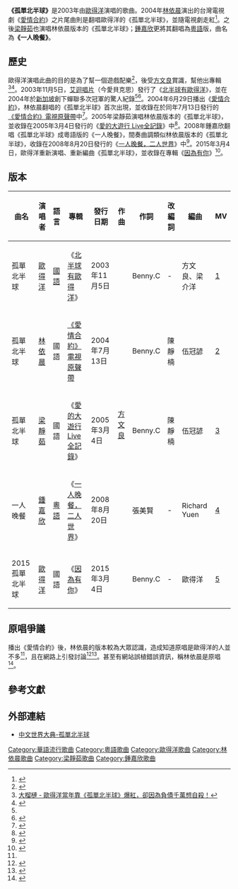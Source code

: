 {{Citecheck|time=2020-06-28T06:25:39+00:00}}
{{Infobox song
| name       = 孤單北半球
| type       = single
| cover      = 
| cover_size = 
| caption    = 
| artist     = [[歐得洋|歐得洋]]
| from_album = [[北半球有歐得洋|北半球有歐得洋]]
| A-side     = 
| B-side     = 
| released   = 2003年11月5日
| format     = 
| recorded   = 
| genre      = [[流行音樂|流行音樂]]
| language   = 中文
| length     = 04:07
| label      = [[愛貝克思_(台灣)|艾迴唱片]]
| writer     = <!-- 一般来说，词曲作者相同且为多人共作时请考虑使用此参数，欧美流行曲常用。-->
| lyricist   = Benny.C (陳靜楠)
| composer   = [[方文良|方文良]]
| arranger   = 
| misc       = 
}}
'''《孤單北半球》'''是2003年由[[歐得洋|歐得洋]]演唱的歌曲。2004年[[林依晨|林依晨]]演出的台灣電視劇《[[愛情合約|愛情合約]]》之片尾曲則是翻唱歐得洋的《孤單北半球》，並隨電視劇走紅<ref name=chi227>{{Cite web |url=http://chi227.pixnet.net/blog/post/26243795-%E5%AD%A4%E5%96%AE%E5%8C%97%E5%8D%8A%E7%90%83-by-%E6%AD%90%E5%BE%97%E6%B4%8B |title=孤單北半球 by 歐得洋 @ 想飛 JOE要勇敢追 :: 痞客邦 PIXNET :: |access-date=2021-09-06 |archive-date=2018-09-27 |archive-url=https://web.archive.org/web/20180927141804/http://chi227.pixnet.net/blog/post/26243795-%e5%ad%a4%e5%96%ae%e5%8c%97%e5%8d%8a%e7%90%83-by-%e6%ad%90%e5%be%97%e6%b4%8b |dead-url=no }}</ref>。之後[[梁靜茹|梁靜茹]]也演唱林依晨版本的《孤單北半球》；[[鍾嘉欣|鍾嘉欣]]更將其翻唱為[[粵語|粵語]]版，曲名為'''《一人晚餐》'''。

==歷史==
歐得洋演唱此曲的目的是為了幫一個遊戲配樂<ref name=avex>{{Cite web |url=http://www.avex.com.tw/Artist/artist_news_info.asp?NewsID=275&ArtistCode=OCEANS |title=愛貝克思官方網站 - 網路上的天王巨星 2004台灣樂壇新傳奇「歐得洋」 |access-date=2016-07-03 |archive-date=2017-01-16 |archive-url=https://web.archive.org/web/20170116145816/http://www.avex.com.tw/Artist/artist_news_info.asp?NewsID=275&ArtistCode=OCEANS |dead-url=no }}</ref>，後受[[方文良|方文良]]賞識，幫他出專輯<ref>[http://www.daliulian.net/cat18/node1143658 大榴槤 - 歐得洋當年靠《孤單北半球》爆紅，卻因為負債千萬想自殺！]</ref><ref>{{Cite web |url=http://zhidao.baidu.com/question/2588211.html?fr=qrl&index=3&qbl=topic_question_3 |title=孤单北半球到底是林依晨还是欧得洋 先唱的？ - 百度知道 |access-date=2016-07-03 |archive-date=2017-03-05 |archive-url=https://web.archive.org/web/20170305091419/https://zhidao.baidu.com/question/2588211.html?fr=qrl&index=3&qbl=topic_question_3 |dead-url=no }}</ref>。2003年11月5日，[[愛貝克思_(台灣)|艾迴唱片]]（今愛貝克思）發行了《[[北半球有歐得洋|北半球有歐得洋]]》，並在2004年於[[新加坡|新加坡]]創下蟬聯多次冠軍的驚人紀錄<ref name=avex/><ref>{{Cite web |url=http://ent.sina.com.cn/y/d/2008-02-04/12311903681.shtml |title=专辑：欧得洋--《欧歌真爱》_影音娱乐 - 新浪网 |access-date=2016-07-03 |archive-date=2017-01-16 |archive-url=https://web.archive.org/web/20170116144542/http://ent.sina.com.cn/y/d/2008-02-04/12311903681.shtml |dead-url=no }}</ref>。2004年6月29日播出《[[愛情合約|愛情合約]]》，林依晨翻唱的《孤單北半球》首次出現，並收錄在於同年7月13日發行的[[愛情合約#.E5.8E.9F.E8.81.B2.E5.B8.B6|《愛情合約》電視原聲帶]]中<ref>{{Cite web |url=http://www.tpmw.org.tw/index.php/%E6%84%9B%E6%83%85%E5%90%88%E7%B4%84%E9%9B%BB%E8%A6%96%E5%8E%9F%E8%81%B2%E5%B8%B6 |title=愛情合約電視原聲帶 - 台灣流行音樂維基館 |access-date=2016-07-03 |archive-date=2017-03-05 |archive-url=https://web.archive.org/web/20170305014140/http://www.tpmw.org.tw/index.php/%E6%84%9B%E6%83%85%E5%90%88%E7%B4%84%E9%9B%BB%E8%A6%96%E5%8E%9F%E8%81%B2%E5%B8%B6 |dead-url=no }}</ref>。2005年梁靜茹演唱林依晨版本的《孤單北半球》，並收錄在2005年3月4日發行的《[[愛的大遊行_Live全記錄|愛的大遊行 Live全記錄]]》中<ref>{{Cite web |url=https://www.kkbox.com/tw/tc/album/UAfnjVBIxtTilGk0FDE4008l-index.html |title=梁靜茹(Fish Leong) - 愛的大遊行LIVE全記錄專輯 - KKBOX |access-date=2016-07-03 |archive-date=2017-01-16 |archive-url=https://web.archive.org/web/20170116143400/https://www.kkbox.com/tw/tc/album/UAfnjVBIxtTilGk0FDE4008l-index.html |dead-url=no }}</ref>。2008年鍾嘉欣翻唱《孤單北半球》成粵語版的《一人晚餐》，間奏曲調類似林依晨版本的《孤單北半球》，收錄在2008年8月20日發行的《[[一人晚餐，二人世界|一人晚餐，二人世界]]》中<ref>{{Cite web |url=http://ent.sina.com.hk/news/-5476-548029/1.html |title=樂評︰一人晚餐, 二人世界 - 娛樂 - 新浪網 |access-date=2016-07-03 |archive-date=2016-06-05 |archive-url=https://web.archive.org/web/20160605015906/http://ent.sina.com.hk/news/-5476-548029/1.html |dead-url=yes }}</ref>。2015年3月4日，歐得洋重新演唱、重新編曲《孤單北半球》，並收錄在專輯《[[因為有你_(歐得洋專輯)|因為有你]]》<ref>{{Cite web |url=http://www.epochtimes.com/b5/15/2/7/n4361374.htm |title=《孤單北半球》原唱走出背債陰霾發新輯 - 大紀元 |access-date=2016-07-03 |archive-date=2017-01-13 |archive-url=https://web.archive.org/web/20170113172121/http://www.epochtimes.com/b5/15/2/7/n4361374.htm |dead-url=no }}</ref>。

==版本==
{|class="wikitable"  
|-
!曲名!!演唱者!!語言!!專輯!!發行日期!!作曲!!作詞!!改編詞!!編曲!!MV
|-
|孤單北半球||[[歐得洋|歐得洋]]||[[現代標準漢語|國語]]||《[[北半球有歐得洋|北半球有歐得洋]]》||2003年11月5日||rowspan=5|[[方文良|方文良]]||Benny.C|| - || 方文良、梁介洋 ||[https://www.youtube.com/watch?v=ElhtF471sVw] {{Wayback|url=https://www.youtube.com/watch?v=ElhtF471sVw |date=20170305041627 }}
|-
|孤單北半球||[[林依晨|林依晨]]||國語||[[愛情合約#.E5.8E.9F.E8.81.B2.E5.B8.B6|《愛情合約》電視原聲帶]]||2004年7月13日||Benny.C||陳靜楠||伍冠諺||[https://www.youtube.com/watch?v=_C-MwjH6laM] {{Wayback|url=https://www.youtube.com/watch?v=_C-MwjH6laM |date=20160409225042 }}
|-
|孤單北半球||[[梁靜茹|梁靜茹]]||國語||《[[愛的大遊行_Live全記錄|愛的大遊行 Live全記錄]]》||2005年3月4日||Benny.C||陳靜楠||伍冠諺||[https://www.youtube.com/watch?v=YcEJr98ZT-k]
|-
|一人晚餐||[[鍾嘉欣|鍾嘉欣]]||[[粵語|粵語]]||《[[一人晚餐，二人世界|一人晚餐，二人世界]]》||2008年8月20日||張美賢|| - ||Richard Yuen||[https://www.youtube.com/watch?v=1evm3VvfVx4] {{Wayback|url=https://www.youtube.com/watch?v=1evm3VvfVx4 |date=20161006114311 }}
|-
|2015 孤單北半球||[[歐得洋|歐得洋]]||國語||《[[因為有你_(歐得洋專輯)|因為有你]]》||2015年3月4日||Benny.C|| - ||歐得洋||[https://www.youtube.com/watch?v=vP-jy0QaLkk] {{Wayback|url=https://www.youtube.com/watch?v=vP-jy0QaLkk |date=20170305044049 }}
|}

==原唱爭議==
播出《愛情合約》後，林依晨的版本較為大眾認識，造成知道原唱是歐得洋的人並不多<ref name=chi227/>，且在網路上引發討論<ref>{{Cite web |url=http://zhidao.baidu.com/question/2833821.html?qbl=relate_question_1 |title=孤单北半球到底是谁先唱的? - 百度知道 |access-date=2016-07-03 |archive-date=2017-03-05 |archive-url=https://web.archive.org/web/20170305094815/https://zhidao.baidu.com/question/2833821.html?qbl=relate_question_1 |dead-url=no }}</ref><ref>{{Cite web |url=http://zhidao.baidu.com/question/204813176.html?qbl=relate_question_0 |title=林依晨为什么要翻唱欧得洋的孤单北半球? - 百度知道 |access-date=2016-07-03 |archive-date=2017-03-05 |archive-url=https://web.archive.org/web/20170305094720/https://zhidao.baidu.com/question/204813176.html?qbl=relate_question_0 |dead-url=no }}</ref>。甚至有網站誤植錯誤資訊，稱林依晨是原唱<ref>{{Cite web |url=http://bbs.tianya.cn/m/post-funinfo-2197687-1.shtml |title=<nowiki>[灰常点评]</nowiki>818那些因翻唱而出名的！ - 天涯社区 |access-date=2016-07-03 |archive-date=2017-03-05 |archive-url=https://web.archive.org/web/20170305001516/http://bbs.tianya.cn/m/post-funinfo-2197687-1.shtml |dead-url=no }}</ref>。
==參考文獻==
{{reflist}} 
==外部連結==
*[http://worldpedia.miraheze.org/wiki/孤單北半球 中文世界大典-孤單北半球]

[[Category:華語流行歌曲|Category:華語流行歌曲]]
[[Category:粵語歌曲|Category:粵語歌曲]]
[[Category:歐得洋歌曲|Category:歐得洋歌曲]]
[[Category:林依晨歌曲|Category:林依晨歌曲]]
[[Category:梁靜茹歌曲|Category:梁靜茹歌曲]]
[[Category:鍾嘉欣歌曲|Category:鍾嘉欣歌曲]]